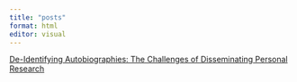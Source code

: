 ```yaml
---
title: "posts"
format: html
editor: visual
---
```


[De-Identifying Autobiographies: The Challenges of Disseminating Personal Research](posts/De-Identifying%20Autobiographies.qmd)
